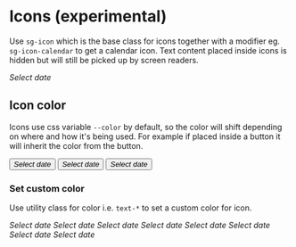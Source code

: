 

<Meta
  title="Components/Icons"
/>

<style>{`
  button + button {
    margin-left: 1rem;
  }
  i + i {
    margin-left: 1rem;
  }
  `}
</style>

# Icons (experimental)

Use `sg-icon` which is the base class for icons together with a modifier eg. `sg-icon-calendar` to get a calendar icon.
Text content placed inside icons is hidden but will still be picked up by screen readers.

<Canvas>
  <i class="sg-icon sg-icon-calendar text-primary">
    Select date
  </i>
</Canvas>

## Icon color

Icons use css variable `--color` by default, so the color will shift depending on where and how it's being used.
For example if placed inside a button it will inherit the color from the button.

<Canvas>
  <div>
    <button type="button">
      <i class="sg-icon sg-icon-calendar">Select date</i>
    </button>
    <button type="button" class="primary">
      <i class="sg-icon sg-icon-calendar">Select date</i>
    </button>
    <button type="button" class="ghost">
      <i class="sg-icon sg-icon-calendar">Select date</i>
    </button>
  </div>
</Canvas>

### Set custom color

Use utility class for color i.e. `text-*` to set a custom color for icon.

<Canvas>
  <div>
    <i class="sg-icon sg-icon-calendar text-primary">Select date</i>
    <i class="sg-icon sg-icon-calendar text-secondary">Select date</i>
    <i class="sg-icon sg-icon-calendar text-light">Select date</i>
    <i class="sg-icon sg-icon-calendar text-dark">Select date</i>
    <i class="sg-icon sg-icon-calendar text-info">Select date</i>
    <i class="sg-icon sg-icon-calendar text-success">Select date</i>
    <i class="sg-icon sg-icon-calendar text-warning">Select date</i>
    <i class="sg-icon sg-icon-calendar text-danger">Select date</i>
  </div>
</Canvas>

